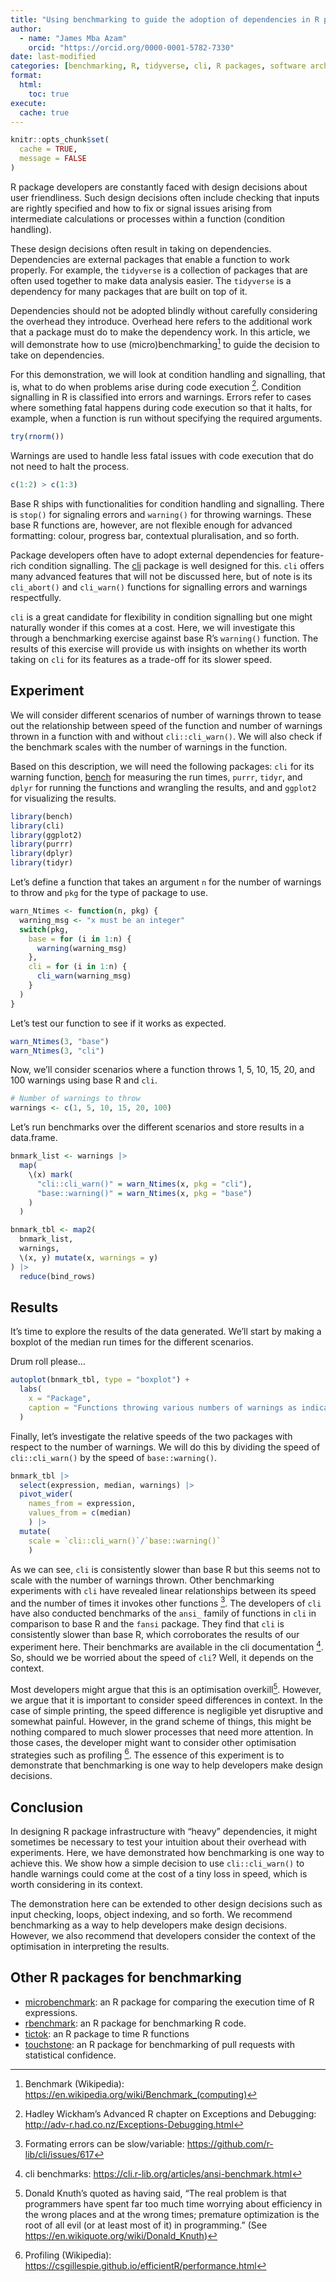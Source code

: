 ```yaml
---
title: "Using benchmarking to guide the adoption of dependencies in R packages"
author:
  - name: "James Mba Azam"
    orcid: "https://orcid.org/0000-0001-5782-7330"
date: last-modified
categories: [benchmarking, R, tidyverse, cli, R packages, software architecture]
format:
  html:
    toc: true
execute: 
  cache: true
---
```


```r
knitr::opts_chunk$set(
  cache = TRUE,
  message = FALSE
)
```

R package developers are constantly faced with design decisions about user
friendliness. Such design decisions often include checking that inputs are
rightly specified and how to fix or signal issues arising from intermediate
calculations or processes within a function (condition handling).

These design decisions often result in taking on dependencies. Dependencies are
external packages that enable a function to work properly. For example, the
`tidyverse` is a collection of packages that are often used together to
make data analysis easier. The `tidyverse` is a dependency for many
packages that are built on top of it.

Dependencies should not be adopted blindly without carefully considering the
overhead they introduce. Overhead here refers to the additional work that a
package must do to make the dependency work. In this article, we will
demonstrate how to use (micro)benchmarking[^1] to guide the decision to take on
dependencies.

For this demonstration, we will look at condition handling and signalling,
that is, what to do when problems arise during code execution [^2].
Condition signalling in R is classified into errors and warnings. Errors refer
to cases where something fatal happens during code execution so that it halts,
for example, when a function is run without specifying the required arguments.

```r
try(rnorm())
```

Warnings are used to handle less fatal issues with code execution that do not
need to halt the process.

```r
c(1:2) > c(1:3)
```

Base R ships with functionalities for condition handling and signalling. There is
`stop()` for signaling errors and `warning()` for throwing warnings. These base R
functions are, however, are not flexible enough for advanced formatting: colour,
progress bar, contextual pluralisation, and so forth.

Package developers often have to adopt external dependencies for feature-rich condition signalling. The [cli](https://cli.r-lib.org/articles/semantic-cli.html) package is well designed for this. `cli` offers many advanced features
that will not be discussed here, but of note is its `cli_abort()` and
`cli_warn()` functions for signalling errors and warnings respectfully.

`cli` is a great candidate for flexibility in condition signalling but one
might naturally wonder if this comes at a cost. Here,
we will investigate this through a benchmarking exercise against base R's
`warning()` function. The results of this exercise will provide us with insights
on whether its worth taking on `cli` for its features as a trade-off for its
slower speed.

## Experiment

We will consider different scenarios of number of warnings thrown to
tease out the relationship between speed of the function and number of warnings
thrown in a function with and without `cli::cli_warn()`. We will also check if
the benchmark scales with the number of warnings in the function.

Based on this description, we will need the following packages: `cli` for its warning function,
[bench](https://cran.r-project.org/web/packages/bench/index.html) for measuring
the run times, `purrr`, `tidyr`, and `dplyr` for running the functions and
wrangling the results, and and `ggplot2` for visualizing the results.

```r
library(bench)
library(cli)
library(ggplot2)
library(purrr)
library(dplyr)
library(tidyr)
```

Let's define a function that takes an argument `n` for the number of warnings
to throw and `pkg` for the type of package to use.

```r
warn_Ntimes <- function(n, pkg) {
  warning_msg <- "x must be an integer"
  switch(pkg,
    base = for (i in 1:n) {
      warning(warning_msg)
    },
    cli = for (i in 1:n) {
      cli_warn(warning_msg)
    }
  )
}
```

Let's test our function to see if it works as expected.

```r
warn_Ntimes(3, "base")
warn_Ntimes(3, "cli")
```

Now, we'll consider scenarios where a function throws 1, 5, 10, 15, 20, and
100 warnings using base R and `cli`.

```r
# Number of warnings to throw
warnings <- c(1, 5, 10, 15, 20, 100)
```

Let's run benchmarks over the different scenarios and store results
in a data.frame.

```r
bnmark_list <- warnings |>
  map(
    \(x) mark(
      "cli::cli_warn()" = warn_Ntimes(x, pkg = "cli"),
      "base::warning()" = warn_Ntimes(x, pkg = "base")
    )
  )

bnmark_tbl <- map2(
  bnmark_list,
  warnings,
  \(x, y) mutate(x, warnings = y)
) |>
  reduce(bind_rows)
```

## Results

It's time to explore the results of the data generated. We'll start by
making a boxplot of the median run times for the different scenarios.

Drum roll please...

```r
autoplot(bnmark_tbl, type = "boxplot") +
  labs(
    x = "Package",
    caption = "Functions throwing various numbers of warnings as indicated in the facet label"
  )
```

Finally, let's investigate the relative speeds of the two packages with
respect to the number of warnings. We will do this by dividing the speed of
`cli::cli_warn()` by the speed of `base::warning()`.

```r
bnmark_tbl |>
  select(expression, median, warnings) |>
  pivot_wider(
    names_from = expression,
    values_from = c(median)
    ) |> 
  mutate(
    scale = `cli::cli_warn()`/`base::warning()`
    )
```

As we can see, `cli` is consistently slower than base R but this seems not to
scale with the number of warnings thrown. Other benchmarking experiments
with `cli` have revealed linear relationships between its speed and the number
of times it invokes other functions [^3]. The developers of `cli` have also
conducted benchmarks of the `ansi_` family of functions in `cli` in comparison
to base R and the `fansi` package. They find that `cli` is consistently slower
than base R, which corroborates the results of our experiment here.
Their benchmarks are available in the cli documentation [^4]. So, should we
be worried about the speed of `cli`? Well, it depends on the context.

Most developers might argue that this is an optimisation overkill[^5]. However,
we argue that it is important to consider speed differences in context.
In the case of simple printing, the speed difference is
negligible yet disruptive and somewhat painful. However, in the grand scheme
of things, this might be nothing compared to much slower processes that
need more attention. In those cases, the developer might want to consider other
optimisation strategies such as profiling [^6]. The essence of this experiment
is to demonstrate that benchmarking is one way to help developers make design
decisions.

## Conclusion

In designing R package infrastructure with "heavy" dependencies, it might
sometimes be necessary to test your intuition about their overhead with
experiments. Here, we have demonstrated how benchmarking is one way to achieve
this. We show how a simple decision to use `cli::cli_warn()` to handle
warnings could come at the cost of a tiny loss in speed, which is worth
considering in its context.

The demonstration here can be extended to other design decisions such as
input checking, loops, object indexing, and so forth. We recommend benchmarking
as a way to help developers make design decisions. However, we also recommend
that developers consider the context of the optimisation in interpreting the results.

## Other R packages for benchmarking

* [microbenchmark](https://github.com/joshuaulrich/microbenchmark): an R
  package for comparing the execution time of R expressions.
* [rbenchmark](https://code.google.com/archive/p/rbenchmark/): an R package
  for benchmarking R code.
* [tictok](https://github.com/collectivemedia/tictoc): an R package to time
R functions
* [touchstone](https://github.com/lorenzwalthert/touchstone/tree/main): an R
  package for
  benchmarking of pull requests with statistical confidence.

[^1]: Benchmark (Wikipedia): <https://en.wikipedia.org/wiki/Benchmark_(computing)>
[^2]:  Hadley Wickham's Advanced R chapter on Exceptions and Debugging: <http://adv-r.had.co.nz/Exceptions-Debugging.html>
[^3]: Formating errors can be slow/variable: <https://github.com/r-lib/cli/issues/617>
[^4]: cli benchmarks: <https://cli.r-lib.org/articles/ansi-benchmark.html>
[^5]: Donald Knuth's quoted as having said, "The real problem is that programmers have spent far too much time worrying about efficiency in the wrong places and at the wrong times; premature optimization is the root of all evil (or at least most of it) in programming." (See <https://en.wikiquote.org/wiki/Donald_Knuth>)
[^6]: Profiling (Wikipedia): <https://csgillespie.github.io/efficientR/performance.html>
